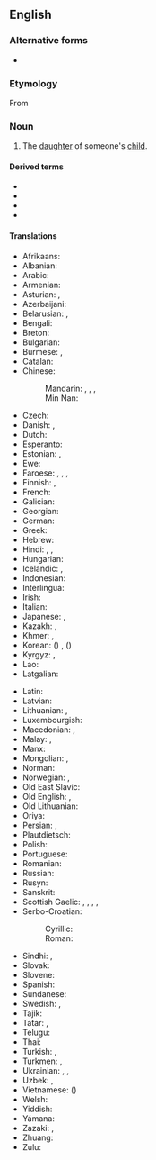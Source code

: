 ==English==
{{wikipedia}}

===Alternative forms===
* {{l|en|grandaughter}}

===Etymology===
From {{prefix|en|grand|daughter}}

===Noun===
{{en-noun}}

# The [[daughter]] of someone's [[child]].
#: {{syn|en|grandgirl}}
#: {{cot|en|grandson}}
#: {{ant|en|grandmother|grandfather}}
#: {{hyper|en|grandchild}}

====Derived terms====
* {{l|en|granddaughter-in-law}}
* {{l|en|great-granddaughter}}
* {{l|en|great-great-granddaughter}}
* {{l|en|stepgranddaughter}}

====Translations====
{{trans-top|daughter of someone’s child}}
* Afrikaans: {{t+|af|kleindogter}}
* Albanian: {{t+|sq|mbesë|f}}
* Arabic: {{t|ar|حَفِيدَة|f}}
* Armenian: {{t+|hy|թոռնուհի}}
* Asturian: {{t+|ast|nieta|f}}, {{t+|ast|ñeta|f}}
* Azerbaijani: {{t+|az|nəvə}}
* Belarusian: {{t|be|уну́чка|f}}, {{t|be|ўну́чка|f}}
* Bengali: {{t|bn|নাতনি|f}}
* Breton: {{t+|br|merc'h-vihan|f}}
* Bulgarian: {{t+|bg|вну́чка|f}}
* Burmese: {{t+|my|မြေး}} {{q|grandchild}}, {{t|my|မြေးမ}}
* Catalan: {{t+|ca|néta|f}}
* Chinese:
*: Mandarin: {{qualifier|son's daughter}} {{t+|cmn|孫女}}, {{t+|cmn|孙女|tr=sūnnǚ}}, {{qualifier|daughter's daughter}} {{t+|cmn|外孫女}}, {{t+|cmn|外孙女|tr=wàisūnnǚ}}
*: Min Nan: {{t|nan|查某孫|tr=tsa-bóo-sun}}
* Czech: {{t+|cs|vnučka|f}}
* Danish: {{t+|da|sønnedatter|c}} {{qualifier|son's daughter}}, {{t+|da|datterdatter|c}} {{qualifier|daughter's daughter}}
* Dutch: {{t+|nl|kleindochter|f}}
* Esperanto: {{t+|eo|nepino}}
* Estonian: {{t|et|pojatütar}} {{qualifier|son's daughter}}, {{t|et|tütretütar}} {{qualifier|daughter's daughter}}
* Ewe: {{t|ee|tɔgbuiyɔvinyɔnu|f}}
* Faroese: {{t|fo|abbadóttir}} {{qualifier|grandfather's granddaughter}}, {{t|fo|ommudóttir}} {{qualifier|grandmother's granddaughter}}, {{t|fo|sonardóttir}} {{qualifier|son's daughter}}, {{t|fo|dótturdóttir}} {{qualifier|daughter's daughter}}
* Finnish: {{t|fi|pojantytär}} {{qualifier|son's daughter}}, {{t|fi|tyttärentytär}} {{qualifier|daughter's daughter}}
* French: {{t+|fr|petite-fille|f}}
* Galician: {{t|gl|neta|f}}
* Georgian: {{t+|ka|შვილიშვილი}}
* German: {{t+|de|Enkelin|f}}
* Greek: {{t+|el|εγγονή|f}}
* Hebrew: {{t|he|נֶכְדָּה|tr=nekhdah|f}}
* Hindi: {{t+|hi|पोती}} {{qualifier|son's daughter}}, {{t+|hi|नाती}} {{qualifier|daughter's daughter}}, {{t+|hi|नातिन|f}}
* Hungarian: {{t+|hu|lányunoka}}
* Icelandic: {{t+|is|sonardóttir|m}} {{qualifier|son's daughter}}, {{t+|is|dótturdóttir|f}} {{qualifier|daughter's daughter}}
* Indonesian: {{t+|id|cucu}}
* Interlingua: {{t|ia|granfilia}}
* Irish: {{t|ga|gariníon|f}}
* Italian: {{t+|it|nipote|f}}
* Japanese: {{t+|ja|孫娘|tr=まごむすめ, magomusume}}, {{t+|ja|孫|tr=まご, mago}} {{qualifier|grandchild}}
* Kazakh: {{t+|kk|немере}}, {{t|kk|қыз немере}}
* Khmer: {{t|km|ចៅស្រី|tr=chav srǝy}}, {{t|km|នត្តាស្រី|tr=noattaa srəy}}
* Korean: {{t+|ko|손녀}} ({{t+|ko|孫女}}) {{qualifier|son's daughter}}, {{t|ko|외손녀}} ({{t+|ko|外孫女}}) {{qualifier|daughter's daughter}}
* Kyrgyz: {{t|ky|мемире}}, {{t|ky|небире}}
* Lao: {{t|lo|ຫລານສາວ}}
* Latgalian: {{t|ltg|unuce|f}}
{{trans-mid}}
* Latin: {{t+|la|neptis|f}}
* Latvian: {{t|lv|mazmeita|f}}
* Lithuanian: {{t|lt|dukraitė|f}}, {{t|lt|anūkė|f}}
* Luxembourgish: {{t|lb|Enkelin|f}}
* Macedonian: {{t|mk|вну́ка|f}}, {{t|mk|вну́чка|f}}
* Malay: {{t|ms|cucu perempuan}}, {{t+|ms|cucu}}
* Manx: {{t|gv|oe 'neen}}
* Mongolian: {{t|mn|ач охин}}, {{t|mn|зээ охин}}
* Norman: {{t|nrf|p'tite-fil'ye|f}}
* Norwegian: {{t|no|sønnedatter}} {{qualifier|son's daughter}}, {{t|no|datterdatter}} {{qualifier|daughter's daughter}}
* Old East Slavic: {{t|orv|вънука|f}}
* Old English: {{t|ang|nefene|f}}, {{t|ang|nift|f}}
* Old Lithuanian: {{t|olt|nepuotis|m|f}}
* Oriya: {{t+|or|ନାତୁଣୀ}}
* Persian: {{t+|fa|نبسه|tr=nabase}} {{qualifier|archaic}}, {{t|fa|نبتسه|tr=nabatse}} {{qualifier|archaic}}
* Plautdietsch: {{t|pdt|Grootdochta|f}}
* Polish: {{t+|pl|wnuczka|f}}
* Portuguese: {{t+|pt|neta|f}}
* Romanian: {{t+|ro|nepoată}}
* Russian: {{t+|ru|вну́чка|f}}
* Rusyn: {{t|rue|вну́чка|f}}
* Sanskrit: {{t+|sa|नपात्|f}}
* Scottish Gaelic: {{t+|gd|ban-ogha|f}}, {{t|gd|nighean-mhic|f}} {{qualifier|son's daughter}}, {{t|gd|nighean-ighne|f}} {{qualifier|daughter's daughter}}, {{t|gd|bìodag|f}} {{qualifier|term of endearment}}, {{t|gd|stobag|f}} {{qualifier|term of endearment}}
* Serbo-Croatian:
*: Cyrillic: {{t|sh|унука|f}}
*: Roman: {{t+|sh|unuka|f}}
* Sindhi: {{t|sd|پوٽِي|f}} {{qualifier|son's daughter}}, {{t|sd|ڏوهٽِي|f}} {{qualifier|daughter's daughter}}
* Slovak: {{t+|sk|vnučka|f}}
* Slovene: {{t+|sl|vnukinja|f}}
* Spanish: {{t+|es|nieta|f}}
* Sundanese: {{t|su|incu}}
* Swedish: {{t+|sv|sondotter|c}} {{qualifier|son's daughter}}, {{t+|sv|dotterdotter|c}} {{qualifier|daughter's daughter}}
* Tajik: {{t|tg|набера}} {{qualifier|grandchild}}
* Tatar: {{t|tt|сущ онык}}, {{t+|tt|онык}}
* Telugu: {{t+|te|మనుమరాలు}}
* Thai: {{t|th|หลานสาว}}
* Turkish: {{t|tr|kız torun}}, {{t+|tr|torun}}
* Turkmen: {{t|tk|gyz agtyk}}, {{t+|tk|agtyk}}
* Ukrainian: {{t|uk|вну́чка|f}}, {{t|uk|ону́чка|f}}, {{t|uk|ону́ка|f}}
* Uzbek: {{t+|uz|nabira}}, {{t+|uz|nevara}}
* Vietnamese: {{t|vi|cháu gái}} ({{t|vi|𡥙𡛔}})
* Welsh: {{t|cy|wyres|f}}
* Yiddish: {{t|yi|גראַנדאָטער|f}}
* Yámana: {{t|yag|makutsa}}
* Zazaki: {{t|zza|pıt}}, {{t|zza|pıtek}}
* Zhuang: {{t|za|lanmbwk}}
* Zulu: {{t-needed|zu}}
{{trans-bottom}}

{{cln|en|3-syllable words}}
{{c|en|Female family members}}